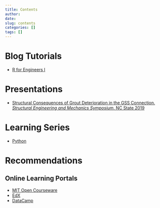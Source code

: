 ```yaml
---
title: Contents
author:
date: 
slug: contents
categories: []
tags: []
---
```


# Blog Tutorials

* [R for Engineers I](\resources\blogs\r-for-engineers-basics) 

# Presentations

* [Structural Consequences of Grout Deterioration in the GSS Connection. _Structural Engineering and Mechanics Symposium_. NC State 2019](\files\SEM_Symposium_2019_March.pdf)

# Learning Series

* [Python](\post\1\01\01\learning-python-py-series)

# Recommendations

## Online Learning Portals

* [MIT Open Courseware](https://www.youtube.com/user/MIT)
* [EdX](https://www.edx.org/)
* [DataCamp](https://www.datacamp.com/)